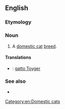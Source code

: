 ==English==

===Etymology===
{{blend|toy|tiger}}

===Noun===
{{en-noun}}

# A [[domestic cat]] [[breed]].

====Translations====
{{checktrans-top}}
* {{ttbc|it}}: [[gatto Toyger]]
{{trans-mid}}
{{trans-bottom}}

===See also===
* {{pedia}}
[[Category:en:Domestic cats]]